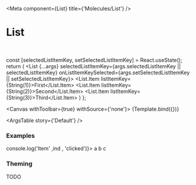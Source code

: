 

<Meta
  component={List}
  title={'Molecules/List'}
/>

# List

<br/>

  const [selectedListItemKey, setSelectedListItemKey] = React.useState();
  return (
    <List {...args} selectedListItemKey={args.selectedListItemKey || selectedListItemKey} onListItemKeySelected={args.setSelectedListItemKey || setSelectedListItemKey}>
      <List.Item listItemKey={String(1)}>First</List.Item>
      <List.Item listItemKey={String(2)}>Second</List.Item>
      <List.Item listItemKey={String(3)}>Third</List.Item>
    </List>
  )
};

<Canvas withToolbar={true} withSource={'none'}>
  <Story name='Default' args={{}}>
    {Template.bind({})}
  </Story>
</Canvas>

<ArgsTable story={'Default'} />

### Examples

<Canvas>
  <Story name='Simple List' args={{}}>
    <List onListItemKeySelected={(ind) => console.log('Item' ,ind , 'clicked')}>
      <List.Item itemKey={1}>a</List.Item>
      <List.Item itemKey={2}>b</List.Item>
      <List.Item itemKey={3}>c</List.Item>
    </List>
  </Story>
</Canvas>

### Theming

TODO